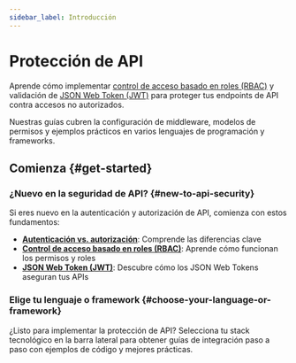 ```yaml
---
sidebar_label: Introducción
---
```


# Protección de API

Aprende cómo implementar [control de acceso basado en roles (RBAC)](/authorization/role-based-access-control) y validación de [JSON Web Token (JWT)](https://auth.wiki/jwt) para proteger tus endpoints de API contra accesos no autorizados.

Nuestras guías cubren la configuración de middleware, modelos de permisos y ejemplos prácticos en varios lenguajes de programación y frameworks.

## Comienza \{#get-started}

### ¿Nuevo en la seguridad de API? \{#new-to-api-security}

Si eres nuevo en la autenticación y autorización de API, comienza con estos fundamentos:

- **[Autenticación vs. autorización](/concepts/authn-vs-authz)**: Comprende las diferencias clave
- **[Control de acceso basado en roles (RBAC)](/authorization/role-based-access-control)**: Aprende cómo funcionan los permisos y roles
- **[JSON Web Token (JWT)](https://auth.wiki/jwt)**: Descubre cómo los JSON Web Tokens aseguran tus APIs

### Elige tu lenguaje o framework \{#choose-your-language-or-framework}

¿Listo para implementar la protección de API? Selecciona tu stack tecnológico en la barra lateral para obtener guías de integración paso a paso con ejemplos de código y mejores prácticas.
